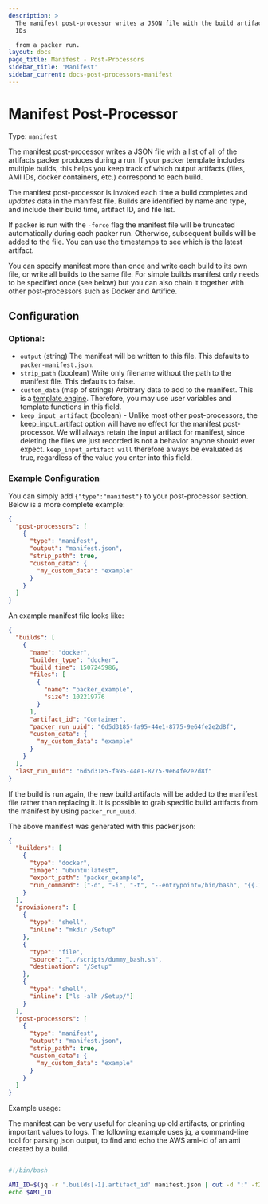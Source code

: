 ```yaml
---
description: >
  The manifest post-processor writes a JSON file with the build artifacts and
  IDs

  from a packer run.
layout: docs
page_title: Manifest - Post-Processors
sidebar_title: 'Manifest'
sidebar_current: docs-post-processors-manifest
---
```


# Manifest Post-Processor

Type: `manifest`

The manifest post-processor writes a JSON file with a list of all of the
artifacts packer produces during a run. If your packer template includes
multiple builds, this helps you keep track of which output artifacts (files,
AMI IDs, docker containers, etc.) correspond to each build.

The manifest post-processor is invoked each time a build completes and
_updates_ data in the manifest file. Builds are identified by name and type,
and include their build time, artifact ID, and file list.

If packer is run with the `-force` flag the manifest file will be truncated
automatically during each packer run. Otherwise, subsequent builds will be
added to the file. You can use the timestamps to see which is the latest
artifact.

You can specify manifest more than once and write each build to its own file,
or write all builds to the same file. For simple builds manifest only needs to
be specified once (see below) but you can also chain it together with other
post-processors such as Docker and Artifice.

## Configuration

### Optional:

- `output` (string) The manifest will be written to this file. This defaults
  to `packer-manifest.json`.
- `strip_path` (boolean) Write only filename without the path to the manifest
  file. This defaults to false.
- `custom_data` (map of strings) Arbitrary data to add to the manifest.
  This is a [template engine](/docs/templates/engine). Therefore, you
  may use user variables and template functions in this field.
- `keep_input_artifact` (boolean) - Unlike most other post-processors, the
  keep_input_artifact option will have no effect for the manifest
  post-processor. We will always retain the input artifact for manifest,
  since deleting the files we just recorded is not a behavior anyone should
  ever expect. `keep_input_artifact will` therefore always be evaluated as
  true, regardless of the value you enter into this field.

### Example Configuration

You can simply add `{"type":"manifest"}` to your post-processor section. Below
is a more complete example:

```json
{
  "post-processors": [
    {
      "type": "manifest",
      "output": "manifest.json",
      "strip_path": true,
      "custom_data": {
        "my_custom_data": "example"
      }
    }
  ]
}
```

An example manifest file looks like:

```json
{
  "builds": [
    {
      "name": "docker",
      "builder_type": "docker",
      "build_time": 1507245986,
      "files": [
        {
          "name": "packer_example",
          "size": 102219776
        }
      ],
      "artifact_id": "Container",
      "packer_run_uuid": "6d5d3185-fa95-44e1-8775-9e64fe2e2d8f",
      "custom_data": {
        "my_custom_data": "example"
      }
    }
  ],
  "last_run_uuid": "6d5d3185-fa95-44e1-8775-9e64fe2e2d8f"
}
```

If the build is run again, the new build artifacts will be added to the
manifest file rather than replacing it. It is possible to grab specific build
artifacts from the manifest by using `packer_run_uuid`.

The above manifest was generated with this packer.json:

```json
{
  "builders": [
    {
      "type": "docker",
      "image": "ubuntu:latest",
      "export_path": "packer_example",
      "run_command": ["-d", "-i", "-t", "--entrypoint=/bin/bash", "{{.Image}}"]
    }
  ],
  "provisioners": [
    {
      "type": "shell",
      "inline": "mkdir /Setup"
    },
    {
      "type": "file",
      "source": "../scripts/dummy_bash.sh",
      "destination": "/Setup"
    },
    {
      "type": "shell",
      "inline": ["ls -alh /Setup/"]
    }
  ],
  "post-processors": [
    {
      "type": "manifest",
      "output": "manifest.json",
      "strip_path": true,
      "custom_data": {
        "my_custom_data": "example"
      }
    }
  ]
}
```

Example usage:

The manifest can be very useful for cleaning up old artifacts, or printing
important values to logs. The following example uses jq, a command-line tool for
parsing json output, to find and echo the AWS ami-id of an ami created by a
build.

```bash

#!/bin/bash

AMI_ID=$(jq -r '.builds[-1].artifact_id' manifest.json | cut -d ":" -f2)
echo $AMI_ID

```
